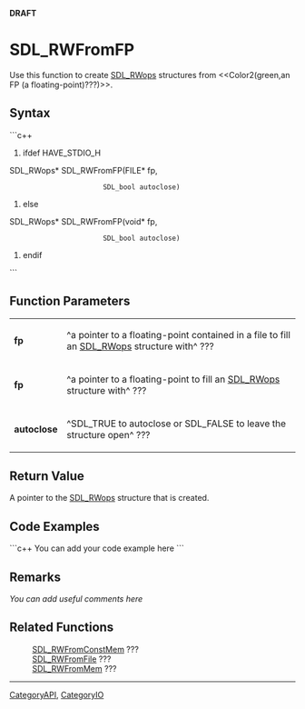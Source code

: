 <!-- pragma section-numbers off -->
<!-- pragma disable-camelcase -->
'''DRAFT'''

= SDL_RWFromFP =
Use this function to create [[SDL_RWops]] structures from <<Color2(green,an FP (a floating-point)???)>>.


== Syntax ==
```c++
#ifdef HAVE_STDIO_H
SDL_RWops* SDL_RWFromFP(FILE*    fp,
                        SDL_bool autoclose)
#else
SDL_RWops* SDL_RWFromFP(void*    fp,
                        SDL_bool autoclose)
#endif
```

== Function Parameters ==
{|
|'''fp'''
|^a pointer to a floating-point contained in a file to fill an [[SDL_RWops]] structure with^ ???
|-
|'''fp'''
|^a pointer to a floating-point to fill an [[SDL_RWops]] structure with^ ???
|-
|'''autoclose'''
|^SDL_TRUE to autoclose or SDL_FALSE to leave the structure open^ ???
|}

== Return Value ==
A pointer to the [[SDL_RWops]] structure that is created.

== Code Examples ==
```c++
You can add your code example here
```

== Remarks ==
''You can add useful comments here''

== Related Functions ==
:[[SDL_RWFromConstMem]] ???
:[[SDL_RWFromFile]] ???
:[[SDL_RWFromMem]] ???

----
[[CategoryAPI]], [[CategoryIO]]
